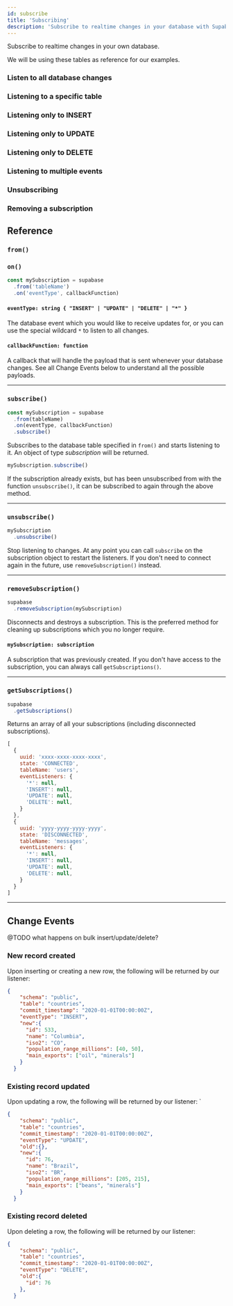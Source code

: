 ```yaml
---
id: subscribe
title: 'Subscribing'
description: 'Subscribe to realtime changes in your database with Supabase'
---
```



Subscribe to realtime changes in your own database.

We will be using these tables as reference for our examples.

<DummyData />

### Listen to all database changes

<CustomCodeBlock
  header="Subscribes to all database changes in realtime."
  js={subscribeAllJs}
  jsHighlight="{8}"
/>

### Listening to a specific table

<CustomCodeBlock
  header="Subscribes to a specific table for changes in realtime."
  js={subscribeTableJs}
  jsHighlight="{8}"
/>

### Listening only to INSERT

<CustomCodeBlock
  header="Subscribes only to the INSERT event."
  js={subscribeInsertsJs}
  jsHighlight="{9-11}"
/>

### Listening only to UPDATE

<CustomCodeBlock
  header="Subscribes only to the UPDATE event."
  js={subscribeUpdatesJs}
  jsHighlight="{9-11}"
/>

### Listening only to DELETE

<CustomCodeBlock
  header="Subscribes only to the DELETE event."
  js={subscribeDeletesJs}
  jsHighlight="{9-11}"
/>

### Listening to multiple events

<CustomCodeBlock
  header="Subscribes to multiple but not all events."
  js={subscribeMultipleJs}
  jsHighlight="{9-10}"
/>

### Unsubscribing

<CustomCodeBlock
  header="Unsubscribes from a specific subscription."
  js={subscribeUnsubscribeJs}
  jsHighlight="{15}"
/>

### Removing a subscription

<CustomCodeBlock
  header="Disconnects from a subscription fully."
  js={subscribeRemoveJs}
  jsHighlight="{15}"
/>

## Reference

### `from()`

<FromFunction verb='subscribe' />

### `on()`

<!-- prettier-ignore -->
```js {3}
const mySubscription = supabase
  .from('tableName')
  .on('eventType', callbackFunction)
```

#### `eventType: string { "INSERT" | "UPDATE" | "DELETE" | "*" }`
The database event which you would like to receive updates for, or you can use the special wildcard `*` to listen to all changes.
  
#### `callbackFunction: function`
A callback that will handle the payload that is sent whenever your database changes. See all Change Events below to understand all the possible payloads.

----

### `subscribe()`

<!-- prettier-ignore -->
```js {4}
const mySubscription = supabase
  .from(tableName)
  .on(eventType, callbackFunction)
  .subscribe()
```

Subscribes to the database table specified in `from()` and starts listening to it. An object of type *subscription* will be returned.

```js {1}
mySubscription.subscribe()
```

If the subscription already exists, but has been unsubscribed from with the function `unsubscribe()`, it can be subscribed to again through the above method.
  
----

### `unsubscribe()`

<!-- prettier-ignore -->
```js {2}
mySubscription
  .unsubscribe()
```
Stop listening to changes. At any point you can call `subscribe` on the subscription object to restart the listeners. 
If you don't need to connect again in the future, use `removeSubscription()` instead.

----


### `removeSubscription()`

<!-- prettier-ignore -->
```js {2}
supabase
  .removeSubscription(mySubscription)
```

Disconnects and destroys a subscription. This is the preferred method for cleaning up subscriptions which you no longer require. 

#### `mySubscription: subscription`
A subscription that was previously created. If you don't have access to the subscription, you can always call `getSubscriptions()`.

----

### `getSubscriptions()`

<!-- prettier-ignore -->
```js {2}
supabase
  .getSubscriptions()
```
Returns an array of all your subscriptions (including disconnected subscriptions).


<Collapsable title="Toggle Example Response">

<!-- prettier-ignore -->
```js
[
  {
    uuid: 'xxxx-xxxx-xxxx-xxxx',
    state: 'CONNECTED',
    tableName: 'users',
    eventListeners: {
      '*': null,
      'INSERT': null,
      'UPDATE': null,
      'DELETE': null,
    }
  },
  {
    uuid: 'yyyy-yyyy-yyyy-yyyy',
    state: 'DISCONNECTED',
    tableName: 'messages',
    eventListeners: {
      '*': null,
      'INSERT': null,
      'UPDATE': null,
      'DELETE': null,
    }
  }
]
```


</Collapsable>


----


## Change Events

@TODO what happens on bulk insert/update/delete?

### New record created

Upon inserting or creating a new row, the following will be returned by our listener:

```json
{
    "schema": "public",
    "table": "countries",
    "commit_timestamp": "2020-01-01T00:00:00Z",
    "eventType": "INSERT",
    "new":{
      "id": 533,
      "name": "Columbia",
      "iso2": "CO",
      "population_range_millions": [40, 50],
      "main_exports": ["oil", "minerals"]
    }
  }
```

### Existing record updated


Upon updating a row, the following will be returned by our listener:
`
```json
{
    "schema": "public",
    "table": "countries",
    "commit_timestamp": "2020-01-01T00:00:00Z",
    "eventType": "UPDATE",
    "old":{},
    "new":{
      "id": 76,
      "name": "Brazil",
      "iso2": "BR",
      "population_range_millions": [205, 215],
      "main_exports": ["beans", "minerals"]
    }
  }
```

### Existing record deleted


Upon deleting a row, the following will be returned by our listener:

```json
{
    "schema": "public",
    "table": "countries",
    "commit_timestamp": "2020-01-01T00:00:00Z",
    "eventType": "DELETE",
    "old":{
      "id": 76
    },
  }
```
